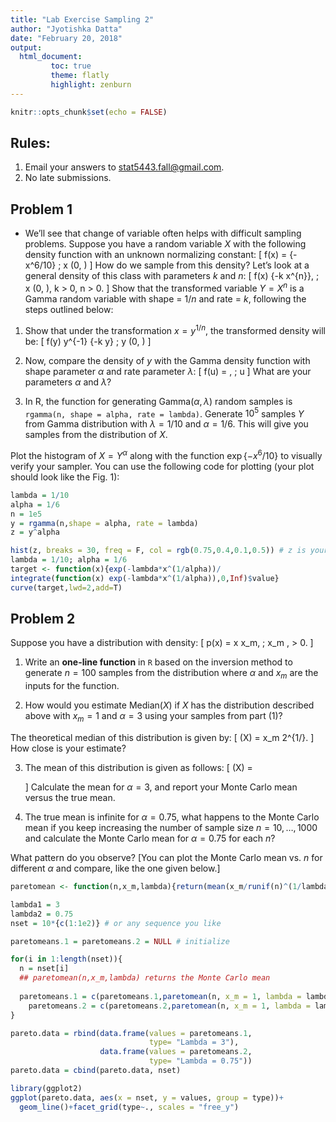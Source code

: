 ```yaml
---
title: "Lab Exercise Sampling 2"
author: "Jyotishka Datta"
date: "February 20, 2018"
output: 
  html_document:
         toc: true
         theme: flatly
         highlight: zenburn
---
```


```r
knitr::opts_chunk$set(echo = FALSE)
```

## Rules:

1.  Email your answers to [stat5443.fall@gmail.com](stat5443.fall@gmail.com).
2.  No late submissions. 


## Problem 1 

-  We'll see that change of variable often helps with difficult sampling problems. Suppose you have a random variable $X$ with the following density function with an unknown normalizing constant: 
\[
f(x) = \exp\{-x^6/10\} \; \text{ where } x \in (0, \infty) 
\]
How do we sample from this density? 
Let's look at a general density of this class with parameters $k$ and $n$: 
\[
f(x) \propto \exp\{-k x^{n}\}, \; \text{ where } x \in (0, \infty), k > 0, n > 0.
\]
Show that the transformed variable $Y = X^{n}$ is a Gamma random variable with shape = $1/n$ and rate = $k$, following the steps outlined below: 

(1)  Show that under the transformation $x = y^{1/n}$, the transformed density will be: 
\[
f(y) \propto y^{\frac{1}{n}-1} \exp\{-k y\} \; \text{ where } y \in (0, \infty)
\]

(2)  Now, compare the density of $y$ with the Gamma density function with shape parameter $\alpha$ and rate parameter $\lambda$: 
\[
f(u) = \frac{\lambda^{\alpha} e^{-\lambda u} u^{\alpha - 1}}{\Gamma(\alpha)}, \; u \ge 0
\]
What are your parameters $\alpha$ and $\lambda$? 

(3)  In R, the function for generating $\text{Gamma}(\alpha, \lambda)$ random samples is `rgamma(n, shape = alpha, rate = lambda)`. Generate $10^5$ samples $Y$ from Gamma distribution with $\lambda = 1/10$ and $\alpha =1/6$. This will give you samples from the distribution of $X$.

Plot the histogram of $X = Y^{\alpha}$ along with the function $\exp\{-x^6/10\}$ to visually verify your sampler. You can use the following code for plotting (your plot should look like the Fig. 1): 

```r
lambda = 1/10
alpha = 1/6
n = 1e5
y = rgamma(n,shape = alpha, rate = lambda)
z = y^alpha
```

```r
hist(z, breaks = 30, freq = F, col = rgb(0.75,0.4,0.1,0.5)) # z is your sample
lambda = 1/10; alpha = 1/6
target <- function(x){exp(-lambda*x^(1/alpha))/
integrate(function(x) exp(-lambda*x^(1/alpha)),0,Inf)$value}
curve(target,lwd=2,add=T)
```


## Problem 2 

Suppose you have a distribution with density: 
\[
p(x) = \alpha \frac{x_m}{x^{\alpha+1}} \quad \text{where } x \ge x_m, \; x_m \ge 0, \alpha > 0. 
\]

(1)  Write an **one-line function** in `R` based on the inversion method to generate $n=100$ samples from the distribution where $\alpha$ and $x_m$ are the inputs for the function.

(2)  How would you estimate $\text{Median}(X)$ if $X$ has the distribution described above with $x_m = 1$ and $\alpha = 3$ using your samples from part (1)? 

The theoretical median of this distribution is given by:
\[
\text{Median}(X) = x_m 2^{1/\alpha}.
\]
How close is your estimate?

(3) The mean of this distribution is given as follows: 
\[
\mathbb{E}(X) = \begin{cases} 
\infty \text{ for } \alpha \le 1 \\
\frac{x_m \alpha}{(\alpha-1)} \text{ for } \alpha > 1.
\end{cases}
\]
Calculate the mean for $\alpha = 3$, and report your Monte Carlo mean versus the true mean. 

(4) The true mean is infinite for $\alpha = 0.75$, what happens to the Monte Carlo mean if you keep increasing the number of sample size $n = 10, \ldots, 1000$ and calculate the Monte Carlo mean for $\alpha = 0.75$ for each $n$? 

What pattern do you observe? [You can plot the Monte Carlo mean vs. $n$ for different $\alpha$ and compare, like the one given below.]

```r
paretomean <- function(n,x_m,lambda){return(mean(x_m/runif(n)^(1/lambda)))}
```

```r

lambda1 = 3
lambda2 = 0.75
nset = 10*{c(1:1e2)} # or any sequence you like

paretomeans.1 = paretomeans.2 = NULL # initialize

for(i in 1:length(nset)){
  n = nset[i]
  ## paretomean(n,x_m,lambda) returns the Monte Carlo mean
  
  paretomeans.1 = c(paretomeans.1,paretomean(n, x_m = 1, lambda = lambda1))
    paretomeans.2 = c(paretomeans.2,paretomean(n, x_m = 1, lambda = lambda2))
}

pareto.data = rbind(data.frame(values = paretomeans.1, 
                               type= "Lambda = 3"),
                    data.frame(values = paretomeans.2, 
                               type= "Lambda = 0.75"))
pareto.data = cbind(pareto.data, nset)

library(ggplot2) 
ggplot(pareto.data, aes(x = nset, y = values, group = type))+
  geom_line()+facet_grid(type~., scales = "free_y")
```








